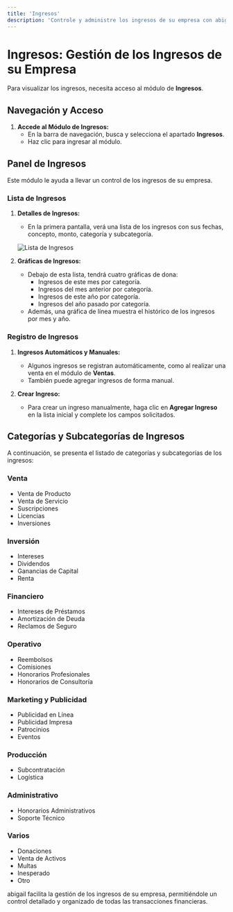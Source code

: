 ```yaml
---
title: 'Ingresos'
description: 'Controle y administre los ingresos de su empresa con abigail.'
---
```


# Ingresos: Gestión de los Ingresos de su Empresa

Para visualizar los ingresos, necesita acceso al módulo de **Ingresos**.

## Navegación y Acceso

1. **Accede al Módulo de Ingresos:**
   - En la barra de navegación, busca y selecciona el apartado **Ingresos**.
   - Haz clic para ingresar al módulo.

## Panel de Ingresos

Este módulo le ayuda a llevar un control de los ingresos de su empresa.

### Lista de Ingresos

1. **Detalles de Ingresos:**
   - En la primera pantalla, verá una lista de los ingresos con sus fechas, concepto, monto, categoría y subcategoría.

   <img
     className="block"
     src="/images/incomes-list-es.png"
     alt="Lista de Ingresos"
   />

2. **Gráficas de Ingresos:**
   - Debajo de esta lista, tendrá cuatro gráficas de dona:
     - Ingresos de este mes por categoría.
     - Ingresos del mes anterior por categoría.
     - Ingresos de este año por categoría.
     - Ingresos del año pasado por categoría.
   - Además, una gráfica de línea muestra el histórico de los ingresos por mes y año.

### Registro de Ingresos

1. **Ingresos Automáticos y Manuales:**
   - Algunos ingresos se registran automáticamente, como al realizar una venta en el módulo de **Ventas**.
   - También puede agregar ingresos de forma manual.

2. **Crear Ingreso:**
   - Para crear un ingreso manualmente, haga clic en **Agregar Ingreso** en la lista inicial y complete los campos solicitados.

## Categorías y Subcategorías de Ingresos

A continuación, se presenta el listado de categorías y subcategorías de los ingresos:

### Venta
- Venta de Producto
- Venta de Servicio
- Suscripciones
- Licencias
- Inversiones

### Inversión
- Intereses
- Dividendos
- Ganancias de Capital
- Renta

### Financiero
- Intereses de Préstamos
- Amortización de Deuda
- Reclamos de Seguro

### Operativo
- Reembolsos
- Comisiones
- Honorarios Profesionales
- Honorarios de Consultoría

### Marketing y Publicidad
- Publicidad en Línea
- Publicidad Impresa
- Patrocinios
- Eventos

### Producción
- Subcontratación
- Logística

### Administrativo
- Honorarios Administrativos
- Soporte Técnico

### Varios
- Donaciones
- Venta de Activos
- Multas
- Inesperado
- Otro

abigail facilita la gestión de los ingresos de su empresa, permitiéndole un control detallado y organizado de todas las transacciones financieras.
